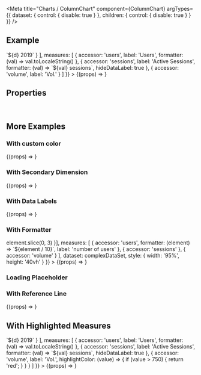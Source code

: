 
<Meta
  title="Charts /  ColumnChart"
  component={ColumnChart}
  argTypes={{
    dataset: {
      control: { disable: true }
    },
    children: {
      control: { disable: true }
    }
  }}
/>

<DocsHeader />

## Example

<Canvas>
  <Story
    name="Default"
    args={{
      dataset: complexDataSet,
      style: { height: '60vh' },
      dimensions: [
        {
          accessor: 'name',
          formatter: (d) => `${d} 2019`
        }
      ],
      measures: [
        {
          accessor: 'users',
          label: 'Users',
          formatter: (val) => val.toLocaleString()
        },
        {
          accessor: 'sessions',
          label: 'Active Sessions',
          formatter: (val) => `${val} sessions`,
          hideDataLabel: true
        },
        {
          accessor: 'volume',
          label: 'Vol.'
        }
      ]
    }}
  >
    {(props) => <ColumnChart {...props} />}
  </Story>
</Canvas>

## Properties

<ArgsTable story="Default" />

<br />

## More Examples

### With custom color

<Canvas>
  <Story
    name="With Custom Color"
    args={{
      dimensions: [{ accessor: 'name' }],
      measures: [{ accessor: 'users', color: 'red' }],
      dataset: simpleDataSet,
      style: { width: '95%', height: '40vh' }
    }}
  >
    {(props) => <ColumnChart {...props} />}
  </Story>
</Canvas>

### With Secondary Dimension

<Canvas>
  <Story
    name="With Secondary Dimension"
    args={{
      dimensions: [{ accessor: 'name' }, { accessor: 'dimension' }],
      measures: [{ accessor: 'users', color: 'red' }],
      dataset: secondaryDimensionDataSet,
      style: { width: '95%', height: '60vh' }
    }}
  >
    {(props) => <ColumnChart {...props} />}
  </Story>
</Canvas>

### With Data Labels

<Canvas>
  <Story
    name="With Data Labels"
    args={{
      dimensions: [{ accessor: 'name' }],
      measures: [
        {
          accessor: 'users',
          stackId: 'A'
        },
        {
          accessor: 'sessions',
          stackId: 'A'
        },
        {
          accessor: 'volume'
        }
      ],
      dataset: complexDataSet,
      style: { width: '95%', height: '40vh' }
    }}
  >
    {(props) => <ColumnChart {...props} />}
  </Story>
</Canvas>

### With Formatter

<Canvas>
  <Story
    name="With Formatter"
    args={{
      dimensions: [{ accessor: 'name', formatter: (element) => element.slice(0, 3) }],
      measures: [
        {
          accessor: 'users',
          formatter: (element) => `${element / 10}`,
          label: 'number of users'
        },
        {
          accessor: 'sessions'
        },
        {
          accessor: 'volume'
        }
      ],
      dataset: complexDataSet,
      style: { width: '95%', height: '40vh' }
    }}
  >
    {(props) => <ColumnChart {...props} />}
  </Story>
</Canvas>

### Loading Placeholder

<Canvas>
  <Story name="Loading Placeholder">
    <ColumnChart style={{ width: '30%' }} dimensions={[]} measures={[]} />
  </Story>
</Canvas>

### With Reference Line

<Canvas>
  <Story
    name="With Reference Line"
    args={{
      dimensions: [{ accessor: 'name' }],
      measures: [
        {
          accessor: 'users'
        },
        {
          accessor: 'sessions'
        },
        {
          accessor: 'volume'
        }
      ],
      dataset: complexDataSet,
      style: { width: '95%', height: '40vh' },
      chartConfig: {
        referenceLine: {
          color: 'red',
          label: 'MAX',
          value: 650
        }
      }
    }}
  >
    {(props) => <ColumnChart {...props} />}
  </Story>
</Canvas>

## With Highlighted Measures

<Canvas>
  <Story
    name="With Highlighted Measures"
    args={{
      dataset: complexDataSet,
      style: { height: '60vh' },
      dimensions: [
        {
          accessor: 'name',
          formatter: (d) => `${d} 2019`
        }
      ],
      measures: [
        {
          accessor: 'users',
          label: 'Users',
          formatter: (val) => val.toLocaleString()
        },
        {
          accessor: 'sessions',
          label: 'Active Sessions',
          formatter: (val) => `${val} sessions`,
          hideDataLabel: true
        },
        {
          accessor: 'volume',
          label: 'Vol.',
          highlightColor: (value) => {
            if (value > 750) {
              return 'red';
            }
          }
        }
      ]
    }}
  >
    {(props) => <ColumnChart {...props} />}
  </Story>
</Canvas>

<Footer />
